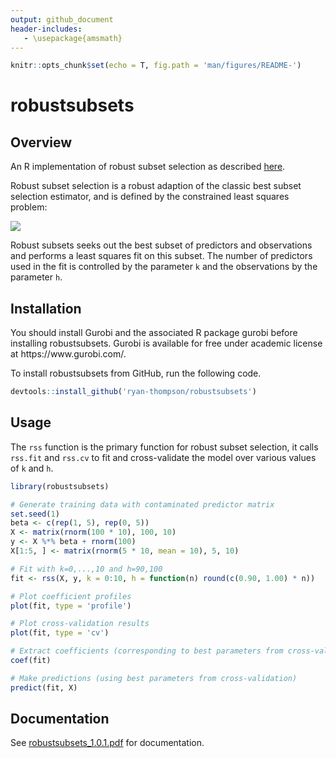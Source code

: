 ```yaml
---
output: github_document
header-includes:
   - \usepackage{amsmath}
---
```


```r
knitr::opts_chunk$set(echo = T, fig.path = 'man/figures/README-')
```

# robustsubsets

## Overview

An R implementation of robust subset selection as described [here](https://arxiv.org/abs/2005.08217).

Robust subset selection is a robust adaption of the classic best subset selection estimator, and is 
defined by the constrained least squares problem:

![](man/figures/README-equation.png)<!-- -->

Robust subsets seeks out the best subset of predictors and observations and performs a least squares fit on this subset. The number of predictors used in the fit is controlled by the parameter `k` and the 
observations by the parameter `h`.

## Installation

You should install Gurobi and the associated R package gurobi before installing robustsubsets.
Gurobi is available for free under academic license at https://www.gurobi.com/.

To install robustsubsets from GitHub, run the following code.

``` r
devtools::install_github('ryan-thompson/robustsubsets')
```

## Usage

The `rss` function is the primary function for robust subset selection, it calls `rss.fit` and `rss.cv`
to fit and cross-validate the model over various values of `k` and `h`.

```r
library(robustsubsets)

# Generate training data with contaminated predictor matrix
set.seed(1)
beta <- c(rep(1, 5), rep(0, 5))
X <- matrix(rnorm(100 * 10), 100, 10)
y <- X %*% beta + rnorm(100)
X[1:5, ] <- matrix(rnorm(5 * 10, mean = 10), 5, 10)

# Fit with k=0,...,10 and h=90,100
fit <- rss(X, y, k = 0:10, h = function(n) round(c(0.90, 1.00) * n))

# Plot coefficient profiles
plot(fit, type = 'profile')

# Plot cross-validation results
plot(fit, type = 'cv')

# Extract coefficients (corresponding to best parameters from cross-validation)
coef(fit)

# Make predictions (using best parameters from cross-validation)
predict(fit, X)
```

## Documentation

See [robustsubsets_1.0.1.pdf](robustsubsets_1.0.1.pdf) for documentation.
